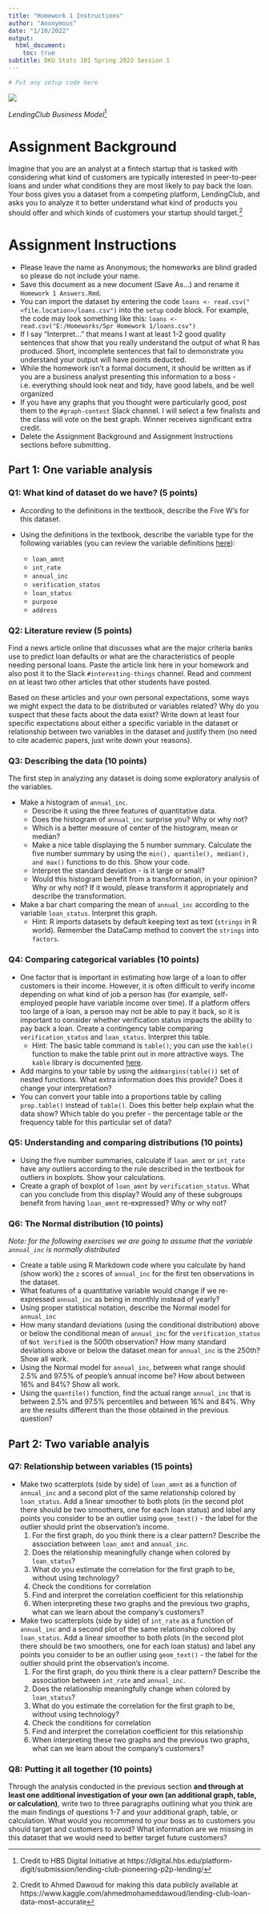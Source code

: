```yaml
---
title: "Homework 1 Instructions"
author: "Anonymous"
date: "1/10/2022"
output:
  html_document:
    toc: true
subtitle: DKU Stats 101 Spring 2022 Session 1
---
```


```r
# Put any setup code here
```

![](lendingclub.png)

*LendingClub Business Model*^[Credit to HBS Digital Initiative at https://digital.hbs.edu/platform-digit/submission/lending-club-pioneering-p2p-lending/]

# Assignment Background

Imagine that you are an analyst at a fintech startup that is tasked with considering what kind of customers are typically interested in peer-to-peer loans and under what conditions they are most likely to pay back the loan. Your boss gives you a dataset from a competing platform, LendingClub, and asks you to analyze it to better understand what kind of products you should offer and which kinds of customers your startup should target.^[Credit to Ahmed Dawoud for making this data publicly available at https://www.kaggle.com/ahmedmohameddawoud/lending-club-loan-data-most-accurate]    

# Assignment Instructions

- Please leave the name as Anonymous; the homeworks are blind graded so please do not include your name.
- Save this document as a new document (Save As...) and rename it `Homework 1 Answers.Rmd`. 
- You can import the dataset by entering the code `loans <- read.csv("<file.location>/loans.csv")` into the `setup` code block. For example, the code may look something like this: `loans <- read.csv("E:/Homeworks/Spr Homework 1/loans.csv")` 
- If I say "Interpret..." that means I want at least 1-2 good quality sentences that show that you really understand the output of what R has produced. Short, incomplete sentences that fail to demonstrate you understand your output will have points deducted.
- While the homework isn't a formal document, it should be written as if you are a business analyst presenting this information to a boss - i.e. everything should look neat and tidy, have good labels, and be well organized
- If you have any graphs that you thought were particularly good, post them to the `#graph-contest` Slack channel. I will select a few finalists and the class will vote on the best graph. Winner receives significant extra credit.
- Delete the Assignment Background and Assignment Instructions sections before submitting.

## Part 1: One variable analysis

### Q1: What kind of dataset do we have? (5 points)

- According to the definitions in the textbook, describe the Five W's for this dataset. 

- Using the definitions in the textbook, describe the variable type for the following variables (you can review the variable definitions [here](https://www.kaggle.com/ahmedmohameddawoud/lending-club-loan-data-most-accurate)):
  * `loan_amnt`
  * `int_rate`
  * `annual_inc`
  * `verification_status`
  * `loan_status`
  * `purpose`
  * `address`

### Q2: Literature review (5 points)

Find a news article online that discusses what are the major criteria banks use to predict loan defaults or what are the characteristics of people needing personal loans. Paste the article link here in your homework and also post it to the Slack `#interesting-things` channel. Read and comment on at least two other articles that other students have posted. 

Based on these articles and your own personal expectations, some ways we might expect the data to be distributed or variables related? Why do you suspect that these facts about the data exist? Write down at least four specific expectations about either a specific variable in the dataset or relationship between two variables in the dataset and justify them (no need to cite academic papers, just write down your reasons).

### Q3: Describing the data (10 points)

The first step in analyzing any dataset is doing some exploratory analysis of the variables.

- Make a histogram of `annual_inc`. 
  + Describe it using the three features of quantitative data.
  + Does the histogram of `annual_inc` surprise you? Why or why not?
  + Which is a better measure of center of the histogram, mean or median?
  + Make a nice table displaying the 5 number summary. Calculate the five number summary by using the `min(), quantile(), median(), and max()` functions to do this. Show your code.
  + Interpret the standard deviation - is it large or small?
  + Would this histogram benefit from a transformation, in your opinion? Why or why not? If it would, please transform it appropriately and describe the transformation.
- Make a bar chart comparing the mean of `annual_inc` according to the variable `loan_status`. Interpret this graph.
  + Hint: R imports datasets by default keeping text as text (`strings` in R world). Remember the DataCamp method to convert the `strings` into `factors`.
  
### Q4: Comparing categorical variables (10 points)

- One factor that is important in estimating how large of a loan to offer customers is their income. However, it is often difficult to verify income depending on what kind of job a person has (for example, self-employed people have variable income over time). If a platform offers too large of a loan, a person may not be able to pay it back, so it is important to consider whether verification status impacts the ability to pay back a loan. Create a contingency table comparing `verification_status` and `loan_status`. Interpret this table. 
  + Hint: The basic table command is `table()`; you can use the `kable()` function to make the table print out in more attractive ways. The `kable` library is documented [here](https://bookdown.org/yihui/rmarkdown-cookbook/kable.html). 
- Add margins to your table by using the `addmargins(table())` set of nested functions. What extra information does this provide? Does it change your interpretation?
- You can convert your table into a proportions table by calling `prop.table()` instead of `table()`. Does this better help explain what the data show? Which table do you prefer - the percentage table or the frequency table for this particular set of data?

### Q5: Understanding and comparing distributions (10 points)

- Using the five number summaries, calculate if `loan_amnt` or `int_rate` have any outliers according to the rule described in the textbook for outliers in boxplots. Show your calculations.
- Create a graph of boxplot of `loan_amnt` by `verification_status`. What can you conclude from this display? Would any of these subgroups benefit from having `loan_amnt` re-expressed? Why or why not?

### Q6: The Normal distribution (10 points)

*Note: for the following exercises we are going to assume that the variable `annual_inc` is normally distributed*

- Create a table using R Markdown code where you calculate by hand (show work) the `z` scores of `annual_inc` for the first ten observations in the dataset. 
- What features of a quantitative variable would change if we re-expressed `annual_inc` as being in monthly instead of yearly?
- Using proper statistical notation, describe the Normal model for `annual_inc`
- How many standard deviations (using the conditional distribution) above or below the conditional mean of `annual_inc` for the `verification_status` of `Not Verified` is the 500th observation? How many standard deviations above or below the dataset mean for `annual_inc` is the 250th? Show all work.
- Using the Normal model for `annual_inc`, between what range should 2.5% and 97.5% of people's annual income be? How about between 16% and 84%? Show all work.
- Using the `quantile()` function, find the actual range `annual_inc` that is between 2.5% and 97.5% percentiles and between 16% and 84%. Why are the results different than the those obtained in the previous question? 

## Part 2: Two variable analyis

### Q7: Relationship between variables (15 points)

- Make two scatterplots (side by side) of `loan_amnt` as a function of `annual_inc` and a second plot of the same relationship colored by `loan_status`. Add a linear smoother to both plots (in the second plot there should be two smoothers, one for each loan status) and label any points you consider to be an outlier using `geom_text()` - the label for the outlier should print the observation's income.
    1. For the first graph, do you think there is a clear pattern? Describe the association between `loan_amnt` and `annual_inc`.
    2. Does the relationship meaningfully change when colored by `loan_status`?
    3. What do you estimate the correlation for the first graph to be, without using technology?
    4. Check the conditions for correlation
    5. Find and interpret the correlation coefficient for this relationship
    6. When interpreting these two graphs and the previous two graphs, what can we learn about the company's customers?

- Make two scatterplots (side by side) of `int_rate` as a function of `annual_inc` and a second plot of the same relationship colored by `loan_status`. Add a linear smoother to both plots (in the second plot there should be two smoothers, one for each loan status) and label any points you consider to be an outlier using `geom_text()` - the label for the outlier should print the observation's income.
    1. For the first graph, do you think there is a clear pattern? Describe the association between `int_rate` and `annual_inc`.
    2. Does the relationship meaningfully change when colored by `loan_status`?
    3. What do you estimate the correlation for the first graph to be, without using technology?
    4. Check the conditions for correlation
    5. Find and interpret the correlation coefficient for this relationship
    6. When interpreting these two graphs and the previous two graphs, what can we learn about the company's customers?

### Q8: Putting it all together (10 points)

Through the analysis conducted in the previous section **and through at least one additional investigation of your own (an additional graph, table, or calculation)**, write two to three paragraphs outlining what you think are the main findings of questions 1-7 and your additional graph, table, or calculation. What would you recommend to your boss as to customers you should target and customers to avoid? What information are we missing in this dataset that we would need to better target future customers?

